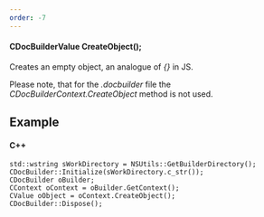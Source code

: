 ```yaml
---
order: -7
---
```

#### CDocBuilderValue CreateObject();

Creates an empty object, an analogue of *{}* in JS.

Please note, that for the *.docbuilder* file the *CDocBuilderContext.CreateObject* method is not used.

## Example

#### C++

```
std::wstring sWorkDirectory = NSUtils::GetBuilderDirectory();
CDocBuilder::Initialize(sWorkDirectory.c_str());
CDocBuilder oBuilder;
CContext oContext = oBuilder.GetContext();
CValue oObject = oContext.CreateObject();
CDocBuilder::Dispose();
```
